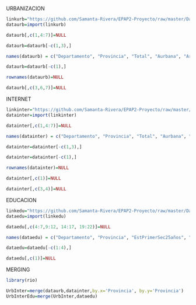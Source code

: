 URBANIZACION
```r
linkurb="https://github.com/Samanta-Rivera/EPAP2-Proyecto/raw/master/DataUrb.xlsx"
dataurb=import(linkurb)
```
```r
dataurb[,c(1,4:7)]=NULL
```

```r
dataurb=dataurb[-c(1,3),]
```

```r
names(dataurb) = c("Departamento", "Provincia", "Total", "Aurbana", "Arural", "SHombre", "Smujer")
```

```r
dataurb=dataurb[-c(1),]
```

```r
rownames(dataurb)=NULL
```

```r
dataurb[,c(3,6,7)]=NULL
```

INTERNET

```r
linkinter="https://github.com/Samanta-Rivera/EPAP2-Proyecto/raw/master/DataInter.xlsx"
datainter=import(linkinter)
```
```r
datainter[,c(1,4:7)]=NULL
```

```r
names(datainter) = c("Departamento", "Provincia", "Total", "Aurbana", "Arural")
```

```r
datainter=datainter[-c(1,3),]
```

```r
datainter=datainter[-c(1),]
```

```r
rownames(datainter)=NULL
```


```r
datainter[,c(1)]=NULL
```

```r
datainter[,c(3,4)]=NULL
```

EDUCACION
```r
linkedu="https://github.com/Samanta-Rivera/EPAP2-Proyecto/raw/master/DataEdu.xlsx"
dataedu=import(linkedu)
```

```r
dataedu[,c(4:7,9:12, 14:17, 19:22)]=NULL
```

```r
names(dataedu) = c("Departamento", "Provincia", "EstPrimerSec25años", "EstPrimerEduSup", "EstEduSupNoUni", "TotalEstEduSupUni")
```

```r
dataedu=dataedu[-c(1:4),]
```

```r
dataedu[,c(1)]=NULL
```

MERGING
```r
library(rio)
```

```r
UrbInter=merge(dataurb,datainter,by.x='Provincia', by.y='Provincia')
UrbInterEdu=merge(UrbInter,dataedu)
```

